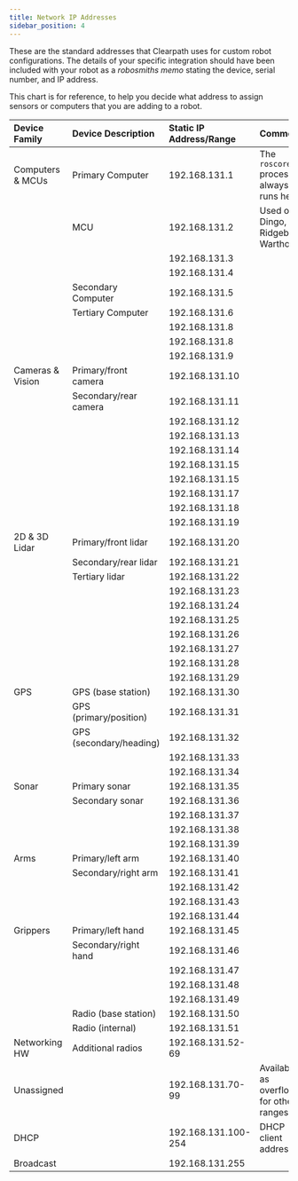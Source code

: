 ```yaml
---
title: Network IP Addresses
sidebar_position: 4
---
```


These are the standard addresses that Clearpath uses for custom robot configurations.
The details of your specific integration should have been included with your robot as a _robosmiths memo_ stating the device, serial number, and IP address.

This chart is for reference, to help you decide what address to assign sensors or computers that you are adding to a robot.

| Device Family    | Device Description      | Static IP Address/Range | Comments                               |
| :--------------- | :---------------------- | :---------------------- | :------------------------------------- |
| Computers & MCUs | Primary Computer        | 192.168.131.1           | The `roscore` process always runs here |
|                  | MCU                     | 192.168.131.2           | Used on Dingo, Ridgeback, Warthog      |
|                  |                         | 192.168.131.3           |                                        |
|                  |                         | 192.168.131.4           |                                        |
|                  | Secondary Computer      | 192.168.131.5           |                                        |
|                  | Tertiary Computer       | 192.168.131.6           |                                        |
|                  |                         | 192.168.131.8           |                                        |
|                  |                         | 192.168.131.8           |                                        |
|                  |                         | 192.168.131.9           |                                        |
| Cameras & Vision | Primary/front camera    | 192.168.131.10          |                                        |
|                  | Secondary/rear camera   | 192.168.131.11          |                                        |
|                  |                         | 192.168.131.12          |                                        |
|                  |                         | 192.168.131.13          |                                        |
|                  |                         | 192.168.131.14          |                                        |
|                  |                         | 192.168.131.15          |                                        |
|                  |                         | 192.168.131.15          |                                        |
|                  |                         | 192.168.131.17          |                                        |
|                  |                         | 192.168.131.18          |                                        |
|                  |                         | 192.168.131.19          |                                        |
| 2D & 3D Lidar    | Primary/front lidar     | 192.168.131.20          |                                        |
|                  | Secondary/rear lidar    | 192.168.131.21          |                                        |
|                  | Tertiary lidar          | 192.168.131.22          |                                        |
|                  |                         | 192.168.131.23          |                                        |
|                  |                         | 192.168.131.24          |                                        |
|                  |                         | 192.168.131.25          |                                        |
|                  |                         | 192.168.131.26          |                                        |
|                  |                         | 192.168.131.27          |                                        |
|                  |                         | 192.168.131.28          |                                        |
|                  |                         | 192.168.131.29          |                                        |
| GPS              | GPS (base station)      | 192.168.131.30          |                                        |
|                  | GPS (primary/position)  | 192.168.131.31          |                                        |
|                  | GPS (secondary/heading) | 192.168.131.32          |                                        |
|                  |                         | 192.168.131.33          |                                        |
|                  |                         | 192.168.131.34          |                                        |
| Sonar            | Primary sonar           | 192.168.131.35          |                                        |
|                  | Secondary sonar         | 192.168.131.36          |                                        |
|                  |                         | 192.168.131.37          |                                        |
|                  |                         | 192.168.131.38          |                                        |
|                  |                         | 192.168.131.39          |                                        |
| Arms             | Primary/left arm        | 192.168.131.40          |                                        |
|                  | Secondary/right arm     | 192.168.131.41          |                                        |
|                  |                         | 192.168.131.42          |                                        |
|                  |                         | 192.168.131.43          |                                        |
|                  |                         | 192.168.131.44          |                                        |
| Grippers         | Primary/left hand       | 192.168.131.45          |                                        |
|                  | Secondary/right hand    | 192.168.131.46          |                                        |
|                  |                         | 192.168.131.47          |                                        |
|                  |                         | 192.168.131.48          |                                        |
|                  |                         | 192.168.131.49          |                                        |
|                  | Radio (base station)    | 192.168.131.50          |                                        |
|                  | Radio (internal)        | 192.168.131.51          |                                        |
| Networking HW    | Additional radios       | 192.168.131.52-69       |                                        |
| Unassigned       |                         | 192.168.131.70-99       | Available as overflow for other ranges |
| DHCP             |                         | 192.168.131.100-254     | DHCP client addresses                  |
| Broadcast        |                         | 192.168.131.255         |                                        |
